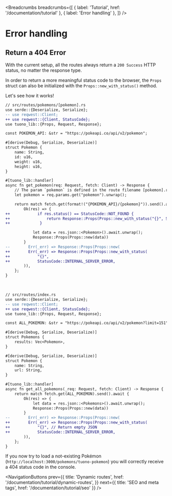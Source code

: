 
<MetaTags
  title="Tuono - Error handling"
  canonical="https://tuono.dev/documentation/tutorial/error-handling"
  description="Learn how to handle the server side error on your Tuono project"
/>


<Breadcrumbs
  breadcrumbs={[
    { label: 'Tutorial', href: '/documentation/tutorial' },
    { label: 'Error handling' },
  ]}
/>

# Error handling

## Return a 404 Error

With the current setup, all the routes always return a `200 Success` HTTP status, no matter the response type.

In order to return a more meaningful status code to the browser, the `Props` struct can also be initialized with the
`Props::new_with_status()` method.

Let's see how it works!

```diff
// src/routes/pokemons/[pokemon].rs
use serde::{Deserialize, Serialize};
-- use reqwest::Client;
++ use reqwest::{Client, StatusCode};
use tuono_lib::{Props, Request, Response};

const POKEMON_API: &str = "https://pokeapi.co/api/v2/pokemon";

#[derive(Debug, Serialize, Deserialize)]
struct Pokemon {
    name: String,
    id: u16,
    weight: u16,
    height: u16,
}

#[tuono_lib::handler]
async fn get_pokemon(req: Request, fetch: Client) -> Response {
    // The param `pokemon` is defined in the route filename [pokemon].rs
    let pokemon = req.params.get("pokemon").unwrap();

    return match fetch.get(format!("{POKEMON_API}/{pokemon}")).send().await {
        Ok(res) => {
++            if res.status() == StatusCode::NOT_FOUND {
++                return Response::Props(Props::new_with_status("{}", StatusCode::NOT_FOUND));
++             }

            let data = res.json::<Pokemon>().await.unwrap();
            Response::Props(Props::new(data))
        }
--        Err(_err) => Response::Props(Props::new(
++        Err(_err) => Response::Props(Props::new_with_status(
++            "{}",
++            StatusCode::INTERNAL_SERVER_ERROR,
        )),
    };
}
```

<br />

```diff
// src/routes/index.rs
use serde::{Deserialize, Serialize};
-- use reqwest::Client;
++ use reqwest::{Client, StatusCode};
use tuono_lib::{Props, Request, Response};

const ALL_POKEMON: &str = "https://pokeapi.co/api/v2/pokemon?limit=151";

#[derive(Debug, Serialize, Deserialize)]
struct Pokemons {
    results: Vec<Pokemon>,
}

#[derive(Debug, Serialize, Deserialize)]
struct Pokemon {
    name: String,
    url: String,
}

#[tuono_lib::handler]
async fn get_all_pokemons(_req: Request, fetch: Client) -> Response {
    return match fetch.get(ALL_POKEMON).send().await {
        Ok(res) => {
            let data = res.json::<Pokemons>().await.unwrap();
            Response::Props(Props::new(data))
        }
--        Err(_err) => Response::Props(Props::new(
++        Err(_err) => Response::Props(Props::new_with_status(
++            "{}", // Return empty JSON
++            StatusCode::INTERNAL_SERVER_ERROR,
        )),
    };
}
```

If you now try to load a not-existing Pokémon (`http://localhost:3000/pokemons/tuono-pokemon`) you will
correctly receive a 404 status code in the console.


<NavigationButtons
  prev={{
    title: 'Dynamic routes',
    href: '/documentation/tutorial/dynamic-routes',
  }}
  next={{ title: 'SEO and meta tags', href: '/documentation/tutorial/seo' }}
/>
